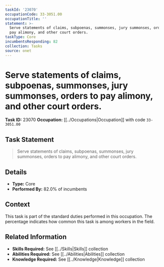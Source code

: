 ```yaml
---
taskId: '23070'
occupationCode: 33-3051.00
occupationTitle: ''
statement: >-
  Serve statements of claims, subpoenas, summonses, jury summonses, orders to
  pay alimony, and other court orders.
taskType: Core
incumbentsResponding: 82
collection: Tasks
source: onet
---
```

# Serve statements of claims, subpoenas, summonses, jury summonses, orders to pay alimony, and other court orders.

**Task ID:** 23070
**Occupation:** [[../Occupations|Occupation]] with code `33-3051.00`

## Task Statement

> Serve statements of claims, subpoenas, summonses, jury summonses, orders to pay alimony, and other court orders.

## Details

- **Type:** Core
- **Performed By:** 82.0% of incumbents

## Context

This task is part of the standard duties performed in this occupation. The percentage indicates how common this task is among workers in the field.

## Related Information

- **Skills Required:** See [[../Skills|Skills]] collection
- **Abilities Required:** See [[../Abilities|Abilities]] collection
- **Knowledge Required:** See [[../Knowledge|Knowledge]] collection
